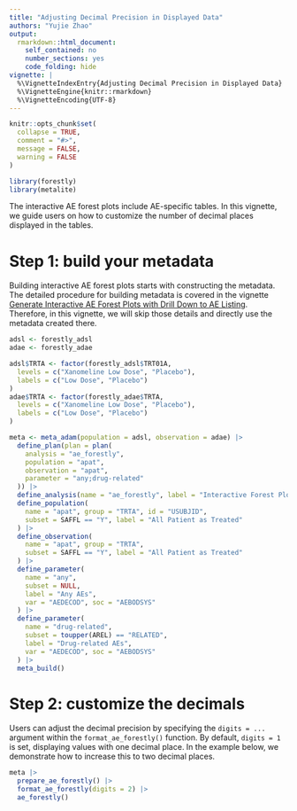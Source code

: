 ```yaml
---
title: "Adjusting Decimal Precision in Displayed Data"
authors: "Yujie Zhao"
output:
  rmarkdown::html_document:
    self_contained: no
    number_sections: yes
    code_folding: hide
vignette: |
  %\VignetteIndexEntry{Adjusting Decimal Precision in Displayed Data}
  %\VignetteEngine{knitr::rmarkdown}
  %\VignetteEncoding{UTF-8}
---
```


```r
knitr::opts_chunk$set(
  collapse = TRUE,
  comment = "#>",
  message = FALSE,
  warning = FALSE
)
```

```r
library(forestly)
library(metalite)
```

The interactive AE forest plots include AE-specific tables. In this vignette, we guide users on how to customize the number of decimal places displayed in the tables.

# Step 1: build your metadata

Building interactive AE forest plots starts with constructing the metadata. The detailed procedure for building metadata is covered in the vignette [Generate Interactive AE Forest Plots with Drill Down to AE Listing](https://merck.github.io/forestly/articles/forestly.html). Therefore, in this vignette, we will skip those details and directly use the metadata created there. 

```r
adsl <- forestly_adsl
adae <- forestly_adae

adsl$TRTA <- factor(forestly_adsl$TRT01A,
  levels = c("Xanomeline Low Dose", "Placebo"),
  labels = c("Low Dose", "Placebo")
)
adae$TRTA <- factor(forestly_adae$TRTA,
  levels = c("Xanomeline Low Dose", "Placebo"),
  labels = c("Low Dose", "Placebo")
)

meta <- meta_adam(population = adsl, observation = adae) |>
  define_plan(plan = plan(
    analysis = "ae_forestly",
    population = "apat",
    observation = "apat",
    parameter = "any;drug-related"
  )) |>
  define_analysis(name = "ae_forestly", label = "Interactive Forest Plot") |>
  define_population(
    name = "apat", group = "TRTA", id = "USUBJID",
    subset = SAFFL == "Y", label = "All Patient as Treated"
  ) |>
  define_observation(
    name = "apat", group = "TRTA",
    subset = SAFFL == "Y", label = "All Patient as Treated"
  ) |>
  define_parameter(
    name = "any",
    subset = NULL,
    label = "Any AEs",
    var = "AEDECOD", soc = "AEBODSYS"
  ) |>
  define_parameter(
    name = "drug-related",
    subset = toupper(AREL) == "RELATED",
    label = "Drug-related AEs",
    var = "AEDECOD", soc = "AEBODSYS"
  ) |>
  meta_build()
```


# Step 2: customize the decimals

Users can adjust the decimal precision by specifying the `digits = ...` argument within the `format_ae_forestly()` function. By default, `digits = 1` is set, displaying values with one decimal place. In the example below, we demonstrate how to increase this to two decimal places.

```r
meta |>
  prepare_ae_forestly() |>
  format_ae_forestly(digits = 2) |>
  ae_forestly()
```

